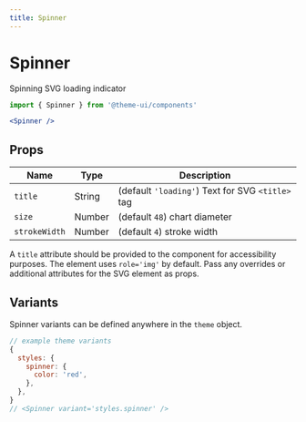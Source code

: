 ```yaml
---
title: Spinner
---
```


# Spinner

Spinning SVG loading indicator

```js
import { Spinner } from '@theme-ui/components'
```

```jsx live=true
<Spinner />
```

## Props

Name | Type | Description
---|---|---
`title` | String | (default `'loading'`) Text for SVG `<title>` tag
`size` | Number | (default `48`) chart diameter
`strokeWidth` | Number | (default `4`) stroke width

A `title` attribute should be provided to the component for accessibility purposes.
The element uses `role='img'` by default.
Pass any overrides or additional attributes for the SVG element as props.

## Variants

Spinner variants can be defined anywhere in the `theme` object.

```js
// example theme variants
{
  styles: {
    spinner: {
      color: 'red',
    },
  },
}
// <Spinner variant='styles.spinner' />
```
